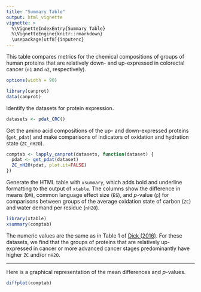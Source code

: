 ```yaml
---
title: "Summary Table"
output: html_vignette
vignette: >
  %\VignetteIndexEntry{Summary Table}
  %\VignetteEngine{knitr::rmarkdown}
  \usepackage[utf8]{inputenc}
---
```


This table compares metrics for the chemical compositions of groups of human proteins that are relatively down- and up-expressed in colorectal cancer (`n1` and `n2`, respectively).


```r
options(width = 90)
```

```r
library(canprot)
data(canprot)
```

Identify the datasets for protein expression.

```r
datasets <- pdat_CRC()
```

Get the amino acid compositions of the up- and down-expressed proteins (`get_pdat`) and make comparisons of indicators of oxidation and hydration state (`ZC_nH2O`).

```r
comptab <- lapply_canprot(datasets, function(dataset) {
  pdat <- get_pdat(dataset)
  ZC_nH2O(pdat, plot.it=FALSE)
})
```

Generate the HTML table with `xsummary`, which adds bold and underline formatting to the output of `xtable`.
The columns show the difference in means (`DM`), common language effect size (`ES`), and _p_-value (`p`) for comparisons between groups of the average oxidation state of carbon (`ZC`) and water demand per residue (`nH2O`).

```r
library(xtable)
xsummary(comptab)
```

The numeric values are the same as in Table 1 of [Dick (2016)](http://doi.org/10.7717/peerj.2238).
For these datasets, we find that the groups of proteins that are relatively up-expressed in cancer or more advanced cancer stages predominantly have higher `ZC` and/or `nH2O`.

***

Here is a graphical representation of the mean differences and _p_-values.

```r
diffplot(comptab)
```
